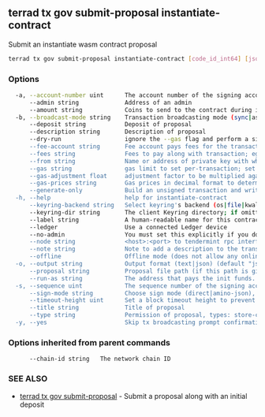 ## terrad tx gov submit-proposal instantiate-contract

Submit an instantiate wasm contract proposal

```sh Terrad
terrad tx gov submit-proposal instantiate-contract [code_id_int64] [json_encoded_init_args] --label [text] --title [text] --description [text] --run-as [address] --admin [address,optional] --amount [coins,optional] [flags]
```

### Options

```sh Terrad
  -a, --account-number uint      The account number of the signing account (offline mode only)
      --admin string             Address of an admin
      --amount string            Coins to send to the contract during instantiation
  -b, --broadcast-mode string    Transaction broadcasting mode (sync|async|block) (default "sync")
      --deposit string           Deposit of proposal
      --description string       Description of proposal
      --dry-run                  ignore the --gas flag and perform a simulation of a transaction, but don't broadcast it (when enabled, the local Keybase is not accessible)
      --fee-account string       Fee account pays fees for the transaction instead of deducting from the signer
      --fees string              Fees to pay along with transaction; eg: 10uatom
      --from string              Name or address of private key with which to sign
      --gas string               gas limit to set per-transaction; set to "auto" to calculate sufficient gas automatically (default 200000)
      --gas-adjustment float     adjustment factor to be multiplied against the estimate returned by the tx simulation; if the gas limit is set manually this flag is ignored  (default 1)
      --gas-prices string        Gas prices in decimal format to determine the transaction fee (e.g. 0.1uatom)
      --generate-only            Build an unsigned transaction and write it to STDOUT (when enabled, the local Keybase is not accessible)
  -h, --help                     help for instantiate-contract
      --keyring-backend string   Select keyring's backend (os|file|kwallet|pass|test|memory) (default "os")
      --keyring-dir string       The client Keyring directory; if omitted, the default 'home' directory will be used
      --label string             A human-readable name for this contract in lists
      --ledger                   Use a connected Ledger device
      --no-admin                 You must set this explicitly if you don't want an admin
      --node string              <host>:<port> to tendermint rpc interface for this chain (default "tcp://localhost:26657")
      --note string              Note to add a description to the transaction (previously --memo)
      --offline                  Offline mode (does not allow any online functionality
  -o, --output string            Output format (text|json) (default "json")
      --proposal string          Proposal file path (if this path is given, other proposal flags are ignored)
      --run-as string            The address that pays the init funds. It is the creator of the contract and passed to the contract as sender on proposal execution
  -s, --sequence uint            The sequence number of the signing account (offline mode only)
      --sign-mode string         Choose sign mode (direct|amino-json), this is an advanced feature
      --timeout-height uint      Set a block timeout height to prevent the tx from being committed past a certain height
      --title string             Title of proposal
      --type string              Permission of proposal, types: store-code/instantiate/migrate/update-admin/clear-admin/text/parameter_change/software_upgrade
  -y, --yes                      Skip tx broadcasting prompt confirmation
```

### Options inherited from parent commands

```
      --chain-id string   The network chain ID
```

### SEE ALSO

* [terrad tx gov submit-proposal](terrad_tx_gov_submit-proposal.md)	 - Submit a proposal along with an initial deposit


